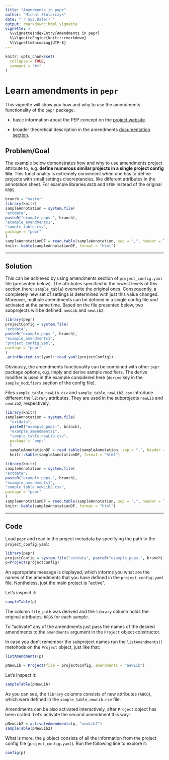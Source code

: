 ```yaml
---
title: "Amendments in pepr"
author: "Michal Stolarczyk"
date: "`r Sys.Date()`"
output: rmarkdown::html_vignette
vignette: >
  %\VignetteIndexEntry{Amendments in pepr}
  %\VignetteEngine{knitr::rmarkdown}
  %\VignetteEncoding{UTF-8}
---
```


```r
knitr::opts_chunk$set(
  collapse = TRUE,
  comment = "#>"
)
```

# Learn amendments in `pepr`

This vignette will show you how and why to use the amendments functionality of the `pepr` package. 

 - basic information about the PEP concept on the [project website](http://pep.databio.org/en/2.0.0/).

 - broader theoretical description in the amendments [documentation section](http://pep.databio.org/en/2.0.0/specification/#project-attribute-amendments).


## Problem/Goal

The example below demonstrates how and why to use amendments project attribute to, e.g. **define numerous similar projects in a single project config file**. This functionality is extremely convenient when one has to define projects with small settings discreptancies, like different attributes in the annotation sheet. For example libraries `ABCD` and `EFGH` instead of the original `RRBS`.

```r
branch = "master"
library(knitr)
sampleAnnotation = system.file(
"extdata",
paste0("example_peps-", branch),
"example_amendments1",
"sample_table.csv",
package = "pepr"
)
sampleAnnotationDF = read.table(sampleAnnotation, sep = ",", header = T)
knitr::kable(sampleAnnotationDF, format = "html") 
```

----

## Solution

This can be achieved by using amendments section of `project_config.yaml` file (presented below). The attributes specified in the lowest levels of this section (here: `sample_table`) overwrite the original ones. Consequently, a completely new set of settings is determined with just this value changed. Moreover, multiple amendments can be defined in a single config file *and* activated at the same time. Based on the file presented below, two subprojects will be defined: `newLib` and `newLib2`.

```r
library(pepr)
projectConfig = system.file(
"extdata",
paste0("example_peps-", branch),
"example_amendments1",
"project_config.yaml",
package = "pepr"
)
.printNestedList(yaml::read_yaml(projectConfig))
```

Obviously, the amendments functionality can be combined with other `pepr` package options, e.g. imply and derive sample modifiers. The derive modifier is used in the example considered here (`derive` key in the `sample_modifiers` section of the config file).


Files `sample_table_newLib.csv` and `sample_table_newLib2.csv` introduce different the `library` attributes. They are used in the subprojects `newLib` and `newLib2`, respectively.

```r
library(knitr)
sampleAnnotation = system.file(
  "extdata",
  paste0("example_peps-", branch),
  "example_amendments1",
  "sample_table_newLib.csv",
  package = "pepr"
  )
  sampleAnnotationDF = read.table(sampleAnnotation, sep = ",", header = T)
  knitr::kable(sampleAnnotationDF, format = "html") 
```

```r
library(knitr)
sampleAnnotation = system.file(
"extdata",
paste0("example_peps-", branch),
"example_amendments1",
"sample_table_newLib2.csv",
package = "pepr"
)
sampleAnnotationDF = read.table(sampleAnnotation, sep = ",", header = T)
knitr::kable(sampleAnnotationDF, format = "html") 
```

----

## Code

Load `pepr` and read in the project metadata by specifying the path to the `project_config.yaml`:

```r
library(pepr)
projectConfig = system.file("extdata", paste0("example_peps-", branch),"example_amendments1", "project_config.yaml", package="pepr")
p=Project(projectConfig)
```
An appropriate message is displayed, which informs you what are the names of the amendments that you have defined in the `project_config.yaml` file. Nontheless, just the main project is "active".

Let's inspect it:

```r
sampleTable(p)
```

The column `file_path` was derived and the `library` column holds the original attributes: `RRBS` for each sample.

To "activate" any of the amendments just pass the names of the desired amendments to the `amendments` argument in the `Project` object constructor. 

In case you don't remember the subproject names run the `listAmendments()` metohods on the `Project` object, just like that:

```r
listAmendments(p)
```


```r
pNewLib = Project(file = projectConfig, amendments = "newLib")
```

Let's inspect it:

```r
sampleTable(pNewLib)
```

As you can see, the `library` columns consists of new attributes (`ABCD`), which were defined in the `sample_table_newLib.csv` file.

Amendments can be also activated interactively, after `Project` object has been crated. Let's activate the second amendment this way:

```r
pNewLib2 = activateAmendments(p, "newLib2")
sampleTable(pNewLib2)
```

What is more, the `p` object consists of all the information from the project config file (`project_config.yaml`). Run the following line to explore it:

```r
config(p)
```



